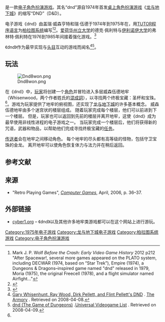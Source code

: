 {{NoteTA
| T=zh-hans:dnd (电子游戏); zh-tw:dnd (電子遊戲);
| G1=Games
}}
{{Infobox video game
| title = dnd
| genre = [[Role-playing_video_game|角色扮演]]
| released = 1975
| platforms = [[柏拉图系统|柏拉图系统]]
| developer = Gary Whisenhunt, Ray Wood
}}

{{vgname|dnd}}是一款[[电子角色扮演游戏|电子角色扮演游戏]]。其名“dnd”源自1974年首发[[桌上角色扮演游戏|桌上角色扮演游戏]]《[[龙与地下城|龙与地下城]]》的缩写“DND”（D&D）。

电子游戏《dnd》由盖瑞·威森亨特和瑞·伍德于1974年到1975年在{{le|南伊利诺伊大学|Southern Illinois University}}，用[[TUTOR程序语言|TUTOR程序语言]]为[[柏拉图系统|柏拉图系统]]编写<ref>Mark J. P. Wolf ''Before the Crash: Early Video Game History''  2012 p212 "After Spacewar!, several more games appeared on the PLATO system, including DECWAR (1974, based on “Star Trek”), Empire (1974), a Dungeons & Dragons–inspired game named "dnd" released in 1979, Moria (1975), the original Freecell (1978), and a flight simulator named Airfight..."</ref><ref>{{cite web|last=Martell|first=Carey|title=Interview with creators of dnd (PLATO)|url=http://www.rpgfanatic.net/advanced_game_wiki_database.html?p=news&nrid=5049&game=dnd|publisher=www.Rpgfanatic.net|accessdate=4 May 2012|archive-date=2013-10-27|archive-url=https://web.archive.org/web/20131027034539/http://www.rpgfanatic.net/advanced_game_wiki_database.html?p=news&nrid=5049&game=dnd|dead-url=no}}</ref>。[[爱荷华州立大学|爱荷华州立大学]]的德克·佩利特与[[伊利诺伊大学|伊利诺伊大学]]的弗林特·佩利特在1976到1985年间接着强化游戏。<ref>{{cite book|last=Dear|first=Brian|chapter=Chapter 16: Into the Dungeon|chapter-url=https://books.google.com/books?id=D5ZBDwAAQBAJ&pg=PA294|title=The Friendly Orange Glow: The Untold Story of the PLATO System and the Dawn of Cyberculture|publisher=Pantheon Books|place=New York|year=2017|pages=294–297|access-date=2021-02-21|archive-date=2021-03-04|archive-url=https://web.archive.org/web/20210304215428/https://books.google.com/books?id=D5ZBDwAAQBAJ&pg=PA294|dead-url=no}}</ref>

《dnd》作为最早实现与[[頭目_(角色類型)|头目]]互动的游戏而闻名<ref name="armory">[http://www.armory.com/~dlp/dnd1.html Gary Whisenhunt, Ray Wood, Dirk Pellett, and Flint Pellett's DND] {{Wayback|url=http://www.armory.com/~dlp/dnd1.html |date=20100107131657 }}. [http://www.armory.com The Armory] {{Wayback|url=http://www.armory.com/ |date=20130527222849 }}. Retrieved on 2008-04-08.</ref><ref name="uvl">[http://www.uvlist.net/game-160118 dnd (The Game of Dungeons)] {{Wayback|url=http://www.uvlist.net/game-160118 |date=20071113074824 }}.[http://www.uvlist.net/ Universal Videogame List] {{Wayback|url=http://www.uvlist.net/ |date=20080403041722 }}. Retrieved on 2008-04-09.</ref>。

== 玩法 ==
[[File:Dnd8won.png|right]]

在《dnd》中，[[玩家|玩家]]将创建一个[[角色|角色]]并冒险进入多层威森伍德地牢（Whisenwood，两个作者姓氏的[[混成詞|混成詞]]），以寻找两个终极宝藏：圣杯和宝珠。<ref name="uvl"/>。游戏为玩家提供了地牢的俯视图，还实现了[[龙与地下城|龙与地下城]]的许多基本概念。 威森伍德地牢由多个迷宫状的楼层组成。 随着玩家完成每个楼层，他们可以前进到下一个楼层。 但是，玩家也可以返回到先前的楼层并离开地牢，这使《dnd》成为最早使用非线性进程的电子游戏之一。 当玩家完成一个楼层后，他们将获得新的咒语，武器和物品，以帮助他们完成寻找终极宝藏的[[任务_(电子游戏)|任务]]。

[[传送|传送者]]会在地牢之间移动角色。 每个地牢的尽头都有高等级的怪物，包括守卫宝珠的金龙。 离开地牢可以使角色恢复体力与法力并在稍后返回。 

== 参考文献 ==

{{reflist}}

== 来源 ==

* "Retro Playing Games", ''[[Computer_Games_Magazine|Computer Games]]'', April, 2006, p. 36–37.

== 外部链接 ==

* [http://www.cyber1.org cyber1.org] {{Wayback|url=http://www.cyber1.org/ |date=20060905152736 }} – 《dnd》以及其他许多地牢类游戏都可以在这个网站上进行游玩。

{{DEFAULTSORT:Dnd}}
[[Category:1975年电子游戏|Category:1975年电子游戏]]
[[Category:龙与地下城电子游戏|Category:龙与地下城电子游戏]]
[[Category:柏拉图系统游戏|Category:柏拉图系统游戏]]
[[Category:电子角色扮演游戏|Category:电子角色扮演游戏]]
